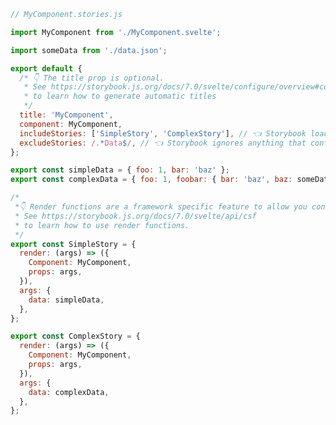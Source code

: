 ```js
// MyComponent.stories.js

import MyComponent from './MyComponent.svelte';

import someData from './data.json';

export default {
  /* 👇 The title prop is optional.
   * See https://storybook.js.org/docs/7.0/svelte/configure/overview#configure-story-loading
   * to learn how to generate automatic titles
   */
  title: 'MyComponent',
  component: MyComponent,
  includeStories: ['SimpleStory', 'ComplexStory'], // 👈 Storybook loads these stories
  excludeStories: /.*Data$/, // 👈 Storybook ignores anything that contains Data
};

export const simpleData = { foo: 1, bar: 'baz' };
export const complexData = { foo: 1, foobar: { bar: 'baz', baz: someData } };

/*
 *👇 Render functions are a framework specific feature to allow you control on how the component renders.
 * See https://storybook.js.org/docs/7.0/svelte/api/csf
 * to learn how to use render functions.
 */
export const SimpleStory = {
  render: (args) => ({
    Component: MyComponent,
    props: args,
  }),
  args: {
    data: simpleData,
  },
};

export const ComplexStory = {
  render: (args) => ({
    Component: MyComponent,
    props: args,
  }),
  args: {
    data: complexData,
  },
};
```